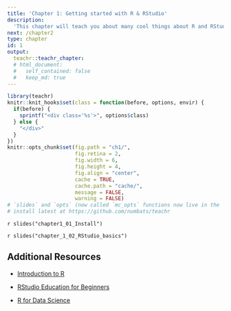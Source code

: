 ```yaml
---
title: 'Chapter 1: Getting started with R & RStudio'
description:
  'This chapter will teach you about many cool things about R and RStuduo and help you get start with RStudio.'
next: /chapter2
type: chapter
id: 1
output:
  teachr::teachr_chapter:
  # html_document:
  #   self_contained: false
  #   keep_md: true
---
```



```r
library(teachr)
knitr::knit_hooks$set(class = function(before, options, envir) {
  if(before) {
    sprintf("<div class='%s'>", options$class)
  } else {
    "</div>"
  }
})
knitr::opts_chunk$set(fig.path = "ch1/",
                      fig.retina = 2,
                      fig.width = 6, 
                      fig.height = 4,
                      fig.align = "center",
                      cache = TRUE,
                      cache.path = "cache/",
                      message = FALSE,
                      warning = FALSE)
# `slides` and `opts` (now called `mc_opts` functions now live in the `teachr` package
# install latest at https://github.com/numbats/teachr
```

<exercise id="1" title="Install guide for R and RStudio IDE" type="slides">

`r slides("chapter1_01_Install")`

</exercise>

<exercise id="2" title="RStudio basics" type="slides">

`r slides("chapter_1_02_RStudio_basics")`

</exercise>

<exercise id="3" title="Additional Resources">

## Additional Resources 

- [Introduction to R](https://cengel.github.io/R-intro/)

- [RStudio Education for Beginners](https://education.rstudio.com/learn/beginner/)

- [R for Data Science](https://r4ds.had.co.nz)



</exercise>



